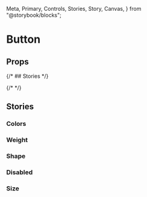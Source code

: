   Meta,
  Primary,
  Controls,
  Stories,
  Story,
  Canvas,
} from "@storybook/blocks";

<Meta of={ButtonStories} />

# Button

<Primary />

## Props

<Controls />

{/* ## Stories */}

{/* <Stories /> */}

## Stories

### Colors

<Canvas>
  <Story of={ButtonStories.PrimaryColor} />
  <Story of={ButtonStories.SecondaryColor} />
  <Story of={ButtonStories.BlackColor} />
  <Story of={ButtonStories.SuccessColor} />
  <Story of={ButtonStories.WarningColor} />
  <Story of={ButtonStories.DangerColor} />
</Canvas>

### Weight

<Canvas>
  <Story of={ButtonStories.OutlinedWeight} />
  <Story of={ButtonStories.InlineWeight} />
  <Story of={ButtonStories.GhostWeight} />
</Canvas>

### Shape

<Canvas>
  <Story of={ButtonStories.SqureShape} />
  <Story of={ButtonStories.CircleShape} />
</Canvas>

### Disabled

<Canvas>
  <Story of={ButtonStories.Disabled} />
</Canvas>

### Size

<Canvas>
  <Story of={ButtonStories.SmallestSize} />
  <Story of={ButtonStories.SmallerSize} />
  <Story of={ButtonStories.MediumSize} />
  <Story of={ButtonStories.LargerSize} />
  <Story of={ButtonStories.LargestSize} />
</Canvas>
